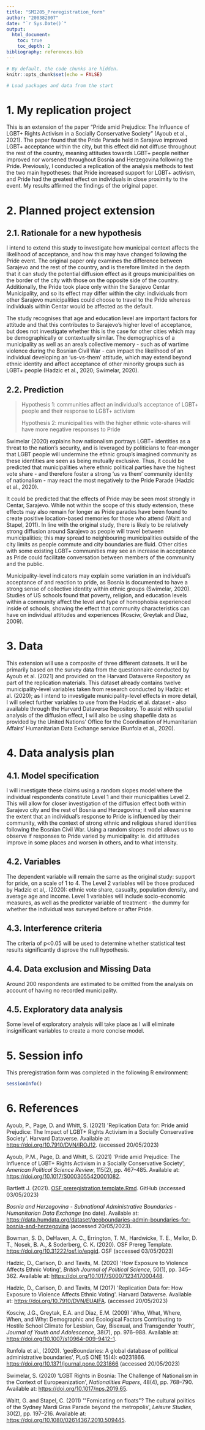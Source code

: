```yaml
---
title: "SMI205_Preregistration_form"
author: "200382007"
date: "`r Sys.Date()`"
output: 
  html_document:
    toc: true
    toc_depth: 2
bibliography: references.bib
---
```


```r
# By default, the code chunks are hidden. 
knitr::opts_chunk$set(echo = FALSE)
```

```r
# Load packages and data from the start
```

```{=html}
<!-- 
The text surrounded by these arrows is for your information and is hidden when the final document is knitted.
-->
```
# 1. My replication project

```{=html}
<!-- 
Introduce the paper you have chosen for the replication project. Please add a  hyperlink in the doi number of the article. This is fine if you just copy this information from Assessment 1.
-->
```
This is an extension of the paper "Pride amid Prejudice: The Influence of LGBT+ Rights Activism in a Socially Conservative Society" (Ayoub et al., 2021). The paper found that the Pride Parade held in Sarajevo improved LGBT+ acceptance within the city, but this effect did not diffuse throughout the rest of the country, meaning attitudes towards LGBT+ people neither improved nor worsened throughout Bosnia and Herzegovina following the Pride. Previously, I conducted a replication of the analysis methods to test the two main hypotheses: that Pride increased support for LGBT+ activism, and Pride had the greatest effect on individuals in close proximity to the event. My results affirmed the findings of the original paper.

# 2. Planned project extension

## 2.1. Rationale for a new hypothesis

```{=html}
<!--
Present a new claim which you would like to test by extending the analysis of Claim X you decided to focus on in your replication project. Explain how your analysis extents the original study and, more broadly, how it contributes to the body of literature on the topic.
Remember, make your counter-argument scientific by referring to evidence, like past research or other data. 
-->
```
I intend to extend this study to investigate how municipal context affects the likelihood of acceptance, and how this may have changed following the Pride event. The original paper only examines the difference between Sarajevo and the rest of the country, and is therefore limited in the depth that it can study the potential diffusion effect as it groups municipalities on the border of the city with those on the opposite side of the country. Additionally, the Pride took place only within the Sarajevo Centar Municipality, and so its effect may differ within the city: individuals from other Sarajevo municipalities could choose to travel to the Pride whereas individuals within Centar would be affected as the default.

The study recognises that age and education level are important factors for attitude and that this contributes to Sarajevo's higher level of acceptance, but does not investigate whether this is the case for other cities which may be demographically or contextually similar. The demographics of a municipality as well as an area's collective memory - such as of wartime violence during the Bosnian Civil War - can impact the likelihood of an individual developing an 'us-vs-them' attitude, which may extend beyond ethnic identity and affect acceptance of other minority groups such as LGBT+ people (Hadzic et al., 2020; Swimelar, 2020).

## 2.2. Prediction

```{=html}
<!--
Write your new argument in a form of a hypothesis. 
Neatly summarise what results you are expecting to get and whether you expect them to be similar or different from the original study, and why.
-->
```
> Hypothesis 1: communities affect an individual's acceptance of LGBT+ people and their response to LGBT+ activism
>
> Hypothesis 2: municipalities with the higher ethnic vote-shares will have more negative responses to Pride

Swimelar (2020) explains how nationalism portrays LGBT+ identities as a threat to the nation's security, and is leveraged by politicians to fear-monger that LGBT people will undermine the ethnic group's imagined community as these identities are seen as being mutually exclusive. Thus, it could be predicted that municipalities where ethnic political parties have the highest vote share - and therefore foster a strong 'us vs them' community identity of nationalism - may react the most negatively to the Pride Parade (Hadzic et al., 2020).

It could be predicted that the effects of Pride may be seen most strongly in Centar, Sarajevo. While not within the scope of this study extension, these effects may also remain for longer as Pride parades have been found to create positive location-based memories for those who attend (Waitt and Stapel, 2011). In line with the original study, there is likely to be relatively strong diffusion around Sarajevo as people will travel between municipalities; this may spread to neighbouring municipalities outside of the city limits as people commute and city boundaries are fluid. Other cities with some existing LGBT+ communities may see an increase in acceptance as Pride could facilitate conversation between members of the community and the public.

Municipality-level indicators may explain some variation in an individual's acceptance of and reaction to pride, as Bosnia is documented to have a strong sense of collective identity within ethnic groups (Swimelar, 2020). Studies of US schools found that poverty, religion, and education levels within a community affect the level and type of homophobia experienced inside of schools, showing the effect that community characteristics can have on individual attitudes and experiences (Kosciw, Greytak and Diaz, 2009).

# 3. Data

```{=html}
<!--
List all data sources you will use and describe whether the same data was used in the original study.
If you constructed any new datasets on a basis of multiple secondary data, carefully describe the process and additional data sources.
-->
```
This extension will use a composite of three different datasets. It will be primarily based on the survey data from the questionnaire conducted by Ayoub et al. (2021) and provided on the Harvard Dataverse Repository as part of the replication materials. This dataset already contains twelve municipality-level variables taken from research conducted by Hadzic et al. (2020); as I intend to investigate municipality-level effects in more detail, I will select further variables to use from the Hadzic et al. dataset - also available through the Harvard Dataverse Repository. To assist with spatial analysis of the diffusion effect, I will also be using shapefile data as provided by the United Nations' Office for the Coordination of Humanitarian Affairs' Humanitarian Data Exchange service (Runfola et al., 2020).

# 4. Data analysis plan

## 4.1. Model specification

```{=html}
<!--
Explain what methods of data analysis you will use to answer your hypothesis. This is likely to be a regression model, so explain what kind of regression it is and why.
Briefly explain how your model specification differs from the one used for Claim X.
-->
```
I will investigate these claims using a random slopes model where the individual respondents constitute Level 1 and their municipalities Level 2. This will allow for closer investigation of the diffusion effect both within Sarajevo city and the rest of Bosnia and Herzegovina; it will also examine the extent that an individual's response to Pride is influenced by their community, with the context of strong ethnic and religious shared identities following the Bosnian Civil War. Using a random slopes model allows us to observe if responses to Pride varied by municipality: ie. did attitudes improve in some places and worsen in others, and to what intensity. 

## 4.2. Variables

```{=html}
<!--
Describe all variables that you will use in your data analysis. Explain how they were measured and whether they were manipulated in any way. 
-->
```
The dependent variable will remain the same as the original study: support for pride, on a scale of 1 to 4. The Level 2 variables will be those produced by Hadzic et al,. (2020): ethnic vote share, casualty, population density, and average age and income. Level 1 variables will include socio-economic measures, as well as the predictor variable of treatment - the dummy for whether the individual was surveyed before or after Pride.

## 4.3. Interference criteria

```{=html}
<!--
What criteria will you use to make inferences? These could be P-values, confidence intervals, and effect sizes.
-->
```
The criteria of p\<0.05 will be used to determine whether statistical test results significantly disprove the null hypothesis.

## 4.4. Data exclusion and Missing Data

```{=html}
<!-- 
How will you determine what data or observations, if any, to exclude from your analyses? How will outliers be handled? Will you use any check to determine it?
-->
```
Around 200 respondents are estimated to be omitted from the analysis on account of having no recorded municipality.

## 4.5. Exploratory data analysis

```{=html}
<!-- 
If you plan to explore your data to look for unexpected differences or relationships, please describe those tests here. 
An exploratory test is any test where a prediction is not made up front, or there are multiple possible tests that you are going to use. A statistically significant finding in an exploratory test is a great way to form a new confirmatory hypothesis. 
-->
```
Some level of exploratory analysis will take place as I will eliminate insignificant variables to create a more concise model.

# 5. Session info

This preregistration form was completed in the following R environment:

```r
sessionInfo()
```

# 6. References

```{=html}
<!--
Add a list of referenced sources here, so datasets and literature.
-->
```
Ayoub, P., Page, D. and Whitt, S. (2021) \'Replication Data for: Pride amid Prejudice: The Impact of LGBT+ Rights Activism in a Socially Conservative Society\'. Harvard Dataverse. Available at: <https://doi.org/10.7910/DVN/IROJ12>. (accessed 20/05/2023)

Ayoub, P.M., Page, D. and Whitt, S. (2021) \'Pride amid Prejudice: The Influence of LGBT+ Rights Activism in a Socially Conservative Society\', *American Political Science Review*, 115(2), pp. 467--485. Available at: <https://doi.org/10.1017/S0003055420001082>.

Bartlett J. (2021). [OSF preregistration template.Rmd](https://github.com/BartlettJE/BartlettJE.github.io/blob/master/RMarkdown-scripts/OSF%20preregistration%20template.Rmd). GitHub (accessed 03/05/2023)

*Bosnia and Herzegovina - Subnational Administrative Boundaries - Humanitarian Data Exchange* (no date). Available at: <https://data.humdata.org/dataset/geoboundaries-admin-boundaries-for-bosnia-and-herzegovina> (accessed 20/05/2023).

Bowman, S. D., DeHaven, A. C., Errington, T. M., Hardwicke, T. E., Mellor, D. T., Nosek, B. A., & Soderberg, C. K. (2020). OSF Prereg Template. <https://doi.org/10.31222/osf.io/epgjd>. OSF (accessed 03/05/2023)

Hadzic, D., Carlson, D. and Tavits, M. (2020) \'How Exposure to Violence Affects Ethnic Voting\', *British Journal of Political Science*, 50(1), pp. 345--362. Available at: <https://doi.org/10.1017/S0007123417000448>.

Hadzic, D., Carlson, D. and Tavits, M (2017) \'Replication Data for: How Exposure to Violence Affects Ethnic Voting\'. Harvard Dataverse. Available at: <https://doi.org/10.7910/DVN/EUAIFA>. (accessed 20/05/2023)

Kosciw, J.G., Greytak, E.A. and Diaz, E.M. (2009) \'Who, What, Where, When, and Why: Demographic and Ecological Factors Contributing to Hostile School Climate for Lesbian, Gay, Bisexual, and Transgender Youth\', *Journal of Youth and Adolescence*, 38(7), pp. 976--988. Available at: <https://doi.org/10.1007/s10964-009-9412-1>.

Runfola et al., (2020). 'geoBoundaries: A global database of political administrative boundaries', PLoS ONE 15(4): e0231866. <https://doi.org/10.1371/journal.pone.0231866> (accessed 20/05/2023)

Swimelar, S. (2020) \'LGBT Rights in Bosnia: The Challenge of Nationalism in the Context of Europeanization\', *Nationalities Papers*, 48(4), pp. 768--790. Available at: <https://doi.org/10.1017/nps.2019.65>.

Waitt, G. and Stapel, C. (2011) \'\"Fornicating on floats\"? The cultural politics of the Sydney Mardi Gras Parade beyond the metropolis\', *Leisure Studies*, 30(2), pp. 197--216. Available at: <https://doi.org/10.1080/02614367.2010.509445>.
